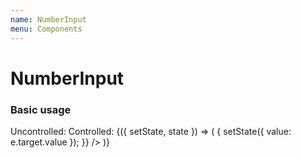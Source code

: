 ```yaml
---
name: NumberInput
menu: Components
---
```



# NumberInput

### Basic usage

<Playground>
  <FlexLayout mb="lg" flexDirection="column" alignItems="flex-start">
    Uncontrolled:
    <NumberInput defaultValue={4} mb="md" />
    <NumberInput defaultValue={400} step={2} mb="md" />
    <NumberInput defaultValue={4} min={2} max={6} height="40" width="170" />
  </FlexLayout>
  <FlexLayout mb="lg" flexDirection="column" alignItems="flex-start">
    Controlled:
    <Component initialState={{ value: 5 }}>
      {({ setState, state }) => (
        <React.Fragment>
          <NumberInput
            value={state.value}
            onChange={e => {
              setState({ value: e.target.value });
            }}
          />
        </React.Fragment>
      )}
    </Component>
  </FlexLayout>
</Playground>
